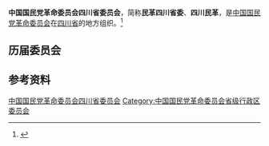 {{Infobox PRCG
|机构名称 = 中国国民党革命委员会四川省委员会
|标志1    =
|格言1    =
|届数     = 
|任期始   = 
|任期终   =
|职位1    = 主任委员
|人员1    = 
|职位2    = 副主任委员
|人员2    =
|人数2    =
|职位3    =
|人员3    =
|组织法规 = 中国国民党革命委员会章程
|上级机构 = [[中国国民党革命委员会中央委员会|中国国民党革命委员会中央委员会]]
|机构类型 = [[民主党派|民主党派]][[中国一级行政区|省级行政区]][[委员会|委员会]]
|行政级别 = 正厅级
|场所1    = 
|地址1    = 
|邮编1    = 
|电话1    = 
|官网1    = {{url|}}
}}
'''中国国民党革命委员会四川省委员会'''，简称'''民革四川省委'''、'''四川民革'''，是[[中国国民党革命委员会|中国国民党革命委员会]]在[[四川省|四川省]]的地方组织。<ref>{{Cite book|title=四川百科全书|author=《四川百科全书》编纂委员会编|publisher=四川辞书出版社|year=1997|isbn=|location=成都|pages=}}</ref>

== 历届委员会 ==

== 参考资料 ==
{{reflist}}

{{中华人民共和国各省级行政区|委员会|中国国民党革命委员会|仅内地=yes}}

{{Authority control}}
[[Category:中国国民党革命委员会四川省委员会|]]
[[Category:中国国民党革命委员会省级行政区委员会|Category:中国国民党革命委员会省级行政区委员会]]